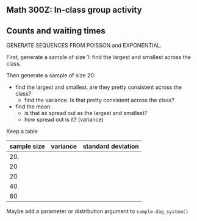 ## Math 300Z: In-class group activity

## Counts and waiting times

GENERATE SEQUENCES FROM POISSON and EXPONENTIAL.

First, generate a sample of size 1: find the largest and smallest across the class.

Then generate a sample of size 20:

- find the largest and smallest. are they pretty consistent across the class?
    - find the variance. Is that pretty consistent across the class?
- find the mean:
    - is that as spread out as the largest and smallest?
    - how spread out is it? (variance)

Keep a table

sample size | variance  | standard deviation
------------|-----------|---------------
20.         |           |
20          |           |
20          |           |
40          |           |
80          |           |


Maybe add a parameter or distribution argument to `sample.dag_system()`

